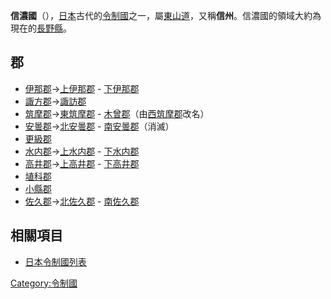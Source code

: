 {{unreferenced|time=2018-11-22T07:44:23+00:00}}
{{japanese|image=Old Japan Shinano.svg|width=300px|caption=信濃國在日本的位置|japanese=信濃国|kana=しなののくに|romaji=Shinano no kuni}}
'''信濃國'''（{{jpn|j=信濃国|kyu=信濃國|hg=しなののくに|hgt=|rm=Shinanonokuni|f=y}}），[[日本|日本]]古代的[[令制國|令制國]]之一，屬[[東山道|東山道]]，又稱'''信州'''。信濃國的領域大約為現在的[[長野縣|長野縣]]。

==郡==
*[[伊那郡|伊那郡]]→[[上伊那郡|上伊那郡]] - [[下伊那郡|下伊那郡]]
*[[諏方郡|諏方郡]]→[[諏訪郡|諏訪郡]]
*[[筑摩郡|筑摩郡]]→[[東筑摩郡|東筑摩郡]] - [[木曾郡|木曾郡]]（由[[西筑摩郡|西筑摩郡]]改名）
*[[安曇郡|安曇郡]]→[[北安曇郡|北安曇郡]] - [[南安曇郡|南安曇郡]]（消滅）
*[[更級郡|更級郡]]
*[[水内郡|水内郡]]→[[上水内郡|上水内郡]] - [[下水内郡|下水内郡]]
*[[高井郡|高井郡]]→[[上高井郡|上高井郡]] - [[下高井郡|下高井郡]]
*[[埴科郡|埴科郡]]
*[[小縣郡|小縣郡]]
*[[佐久郡|佐久郡]]→[[北佐久郡|北佐久郡]] - [[南佐久郡|南佐久郡]]

== 相關項目 ==
*[[日本令制國列表|日本令制國列表]]

{{信濃國的郡}}
{{日本令制國}}
{{DEFAULTSORT:Shinano}}
[[Category:令制國|Category:令制國]]